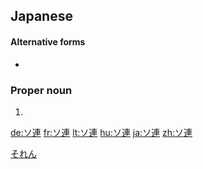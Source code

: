 ==Japanese==
{{ja-kanjitab|れん|yomi=on}}

====Alternative forms====
* {{qualifier|rare}} {{ja-l|蘇連}}

===Proper noun===
{{ja-noun|ソれん}}

# {{abbreviation of|ソビエト連邦||the [[Soviet Union]]|tr=sobieto renpou|lang=ja}}

[[Category:ja:Countries|それん]]

[[de:ソ連]]
[[fr:ソ連]]
[[lt:ソ連]]
[[hu:ソ連]]
[[ja:ソ連]]
[[zh:ソ連]]